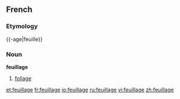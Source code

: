 ==French==
===Etymology===
{{-age|feuille}}

===Noun===
'''feuillage'''
#[[foliage]]

[[et:feuillage]]
[[fr:feuillage]]
[[io:feuillage]]
[[ru:feuillage]]
[[vi:feuillage]]
[[zh:feuillage]]